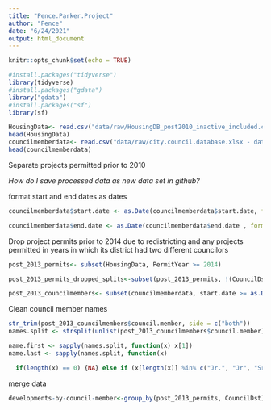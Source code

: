 ```yaml
---
title: "Pence.Parker.Project"
author: "Pence"
date: "6/24/2021"
output: html_document
---
```


```r
knitr::opts_chunk$set(echo = TRUE)
```
```r
#install.packages("tidyverse")
library(tidyverse)
#install.packages("gdata")
library("gdata")
#install.packages("sf")
library(sf)
```


```r
HousingData<- read.csv("data/raw/HousingDB_post2010_inactive_included.csv")
head(HousingData)
councilmemberdata<- read.csv("data/raw/city.council.database.xlsx - data.csv", strip.white=TRUE)
head(councilmemberdata)
```
Separate projects permitted prior to 2010

*How do I save processed data as new data set in github?*

format start and end dates as dates
```r
councilmemberdata$start.date <- as.Date(councilmemberdata$start.date, format = "%m/%d/%Y")

councilmemberdata$end.date <- as.Date(councilmemberdata$end.date , format = "%m/%d/%Y")
```

Drop project permits prior to 2014 due to redistricting and any projects permitted in years in which its district had two different councilors
```r
post_2013_permits<- subset(HousingData, PermitYear >= 2014)

post_2013_permits_dropped_splits<-subset(post_2013_permits, !(CouncilDst==9 & PermitYear==2017) & !(CouncilDst==12 & PermitYear==2020) & !(CouncilDst==17 & PermitYear==2016) & !(CouncilDst==23 & PermitYear==2015) & !(CouncilDst==24 & PermitYear==2020) & !(CouncilDst==28 & PermitYear==2017) & !(CouncilDst==31 & PermitYear==2020) & !(CouncilDst==37 & PermitYear==2020) & !(CouncilDst==45 & PermitYear==2019) & !(CouncilDst==51 & PermitYear==2015))
```


```r
post_2013_councilmembers<- subset(councilmemberdata, start.date >= as.Date("2014-01-01"))
```


Clean council member names
```r
str_trim(post_2013_councilmembers$council.member, side = c("both"))
names.split <- strsplit(unlist(post_2013_councilmembers$council.member), " ")

name.first <- sapply(names.split, function(x) x[1])
name.last <- sapply(names.split, function(x)

  if(length(x) == 0) {NA} else if (x[length(x)] %in% c("Jr.", "Jr", "Sr.", "Sr")) { gsub("[[:punct:]]", "", x[length(x) - 1])} else {x[length(x)]})
```


merge data
```r
developments-by-council-member<-group_by(post_2013_permits, CouncilDst)
```



